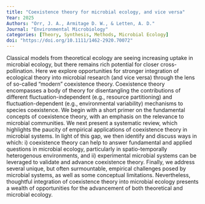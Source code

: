 ```yaml
---
title: "Coexistence theory for microbial ecology, and vice versa"
Year: 2025
Authors: "Orr, J. A., Armitage D. W., & Letten, A. D."
Journal: "Environmental Microbiology"
categories: [Theory, Synthesis, Methods, Microbial Ecology]
doi: "https://doi.org/10.1111/1462-2920.70072"
---
```


Classical models from theoretical ecology are seeing increasing uptake in microbial ecology, but there remains rich potential for closer cross-pollination. Here we explore opportunities for stronger integration of ecological theory into microbial research (and vice versa) through the lens of so-called "modern" coexistence theory. Coexistence theory encompasses a body of theory for disentangling the contributions of different fluctuation-independent (e.g., resource partitioning) and fluctuation-dependent (e.g., environmental variability) mechanisms to species coexistence. We begin with a short primer on the fundamental concepts of coexistence theory, with an emphasis on the relevance to microbial communities. We next present a systematic review, which highlights the paucity of empirical applications of coexistence theory in microbial systems. In light of this gap, we then identify and discuss ways in which: i) coexistence theory can help to answer fundamental and applied questions in microbial ecology, particularly in spatio-temporally heterogenous environments, and ii) experimental microbial systems can be leveraged to validate and advance coexistence theory. Finally, we address several unique, but often surmountable, empirical challenges posed by microbial systems, as well as some conceptual limitations. Nevertheless, thoughtful integration of coexistence theory into microbial ecology presents a wealth of opportunities for the advancement of both theoretical and microbial ecology.